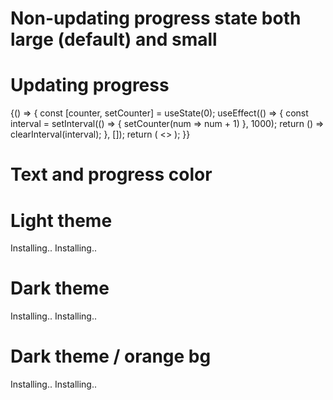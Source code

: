 
<Meta title="Loaders/ProgressRing" component={ProgressRing} />

# Non-updating progress state both large (default) and small

<Canvas>
	<Story name="large (default)">
        <ProgressRing progress={0} />
        <ProgressRing progress={.25} />
        <ProgressRing progress={.5} />
        <ProgressRing progress={.75} />
        <ProgressRing progress={1} />
	</Story>
    <Story name="small">
        <ProgressRing size="small" progress={0} />
        <ProgressRing size="small" progress={.25} />
        <ProgressRing size="small" progress={.5} />
        <ProgressRing size="small" progress={.75} />
        <ProgressRing size="small" progress={1} />
    </Story>
</Canvas>

# Updating progress

<Canvas>
    <Story name="updating progress">
        {() => {
            const [counter, setCounter] = useState(0);
            useEffect(() => {
                const interval = setInterval(() => { setCounter(num => num + 1) }, 1000);
                return () => clearInterval(interval);
            }, []);
            return (
                <>
                    <ProgressRing progress={counter * 0.75} />
                    <ProgressRing progress={counter * 1.5} />
                    <ProgressRing progress={counter * 3} />
                    <ProgressRing progress={counter * 5} />
                    <ProgressRing progress={counter * 10} />
                    <ProgressRing progress={counter * 20} />
                </>
            );
        }}
    </Story>
</Canvas>

# Text and progress color

<Canvas>
    <Story name="auto theme colors">
        <div className="Theme__Light" style={{ padding: '10px' }}>
            <h1 style={{ padding: '10px 0' }}>Light theme</h1>
            <div style={{ display: 'flex', alignItems: 'center', gap: '10px' }}>
                <ProgressRing progress={.25} size="large">Installing..</ProgressRing>
                <ProgressRing progress={.25} size="small">Installing..</ProgressRing>
            </div>
        </div>
        <div className="Theme__Dark" style={{ background: '#262727', padding: '10px' }}>
            <h1 style={{ color: '#FFFFFF', padding: '10px 0' }}>Dark theme</h1>
            <div style={{ display: 'flex', alignItems: 'center', gap: '10px' }}>
                <ProgressRing progress={.25} size="large">Installing..</ProgressRing>
                <ProgressRing progress={.25} size="small">Installing..</ProgressRing>
            </div>
        </div>
        <div className="Theme__Dark" style={{ background: '#f47820', padding: '10px' }}>
            <h1 style={{ color: '#FFFFFF', padding: '10px 0' }}>Dark theme / orange bg</h1>
            <div style={{ display: 'flex', alignItems: 'center', gap: '10px' }}>
                <ProgressRing progress={.25} size="large">Installing..</ProgressRing>
                <ProgressRing progress={.25} size="small">Installing..</ProgressRing>
            </div>
        </div>
    </Story>
</Canvas>
